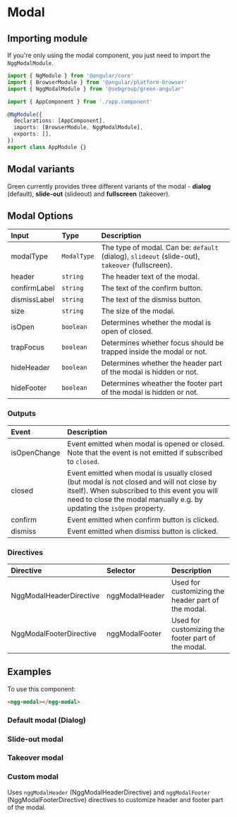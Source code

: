 
# Modal

## Importing module

If you're only using the modal component, you just need to import the `NggModalModule`.

```typescript
import { NgModule } from '@angular/core'
import { BrowserModule } from '@angular/platform-browser'
import { NggModalModule } from '@sebgroup/green-angular'

import { AppComponent } from './app.component'

@NgModule({
  declarations: [AppComponent],
  imports: [BrowserModule, NggModalModule],
  exports: [],
})
export class AppModule {}
```

## Modal variants

Green currently provides three different variants of the modal - **dialog** (default), **slide-out** (slideout) and **fullscreen** (takeover).

## Modal Options

|Input|Type|Description|
|:--------|:----------|:------|
|modalType|`ModalType`|The type of modal. Can be: `default` (dialog), `slideout` (slide-out), `takeover` (fullscreen).|
|header|`string`|The header text of the modal.|
|confirmLabel|`string`|The text of the confirm button.|
|dismissLabel|`string`|The text of the dismiss button.|
|size|`string`|The size of the modal.|
|isOpen|`boolean`|Determines whether the modal is open of closed.|
|trapFocus|`boolean`|Determines whether focus should be trapped inside the modal or not.|
|hideHeader|`boolean`|Determines whether the header part of the modal is hidden or not.|
|hideFooter|`boolean`|Determines wheather the footer part of the modal is hidden or not.|

### Outputs

|Event|Description|
|:--------|:------|
|isOpenChange|Event emitted when modal is opened or closed. Note that the event is not emitted if subscribed to `closed`.|
|closed|Event emitted when modal is usually closed (but modal is not closed and will not close by itself). When subscribed to this event you will need to close the modal manually e.g. by updating the `isOpen` property.|
|confirm|Event emitted when confirm button is clicked.|
|dismiss|Event emitted when dismiss button is clicked.|

### Directives

|Directive|Selector|Description|
|:--------|:----------|:------|
|NggModalHeaderDirective|nggModalHeader|Used for customizing the header part of the modal.|
|NggModalFooterDirective|nggModalFooter|Used for customizing the footer part of the modal.|

## Examples

To use this component:

```html
<ngg-modal></ngg-modal>
```

### Default modal (Dialog)

<Canvas>
  <Story id="components-modal--default" />
</Canvas>

### Slide-out modal

<Canvas>
  <Story id="components-modal--slideout" />
</Canvas>

### Takeover modal

<Canvas>
  <Story id="components-modal--takeover" />
</Canvas>

### Custom modal

Uses `nggModalHeader` (NggModalHeaderDirective) and `nggModalFooter` (NggModalFooterDirective) directives to customize header and footer part of the modal.

<Canvas>
  <Story id="components-modal--custom" />
</Canvas>
